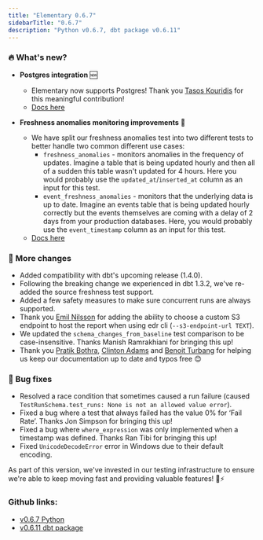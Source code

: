 ```yaml
---
title: "Elementary 0.6.7"
sidebarTitle: "0.6.7"
description: "Python v0.6.7, dbt package v0.6.11"
---
```


### 🔥 What's new?

- **Postgres integration** 🆕
  - Elementary now supports Postgres! Thank you [Tasos Kouridis](https://github.com/kouridis) for this meaningful contribution!
  - [Docs here](/integrations/postgres) 
  
- **Freshness anomalies monitoring improvements** 🥬
  - We have split our freshness anomalies test into two different tests to better handle two common different use cases:
    - `freshness_anomalies` - monitors anomalies in the frequency of updates. Imagine a table that is being updated hourly and then all of a sudden this table wasn't updated for 4 hours. Here you would probably use the `updated_at`/`inserted_at` column as an input for this test.
    - `event_freshness_anomalies` - monitors that the underlying data is up to date. Imagine an events table that is being updated hourly correctly but the events themselves are coming with a delay of 2 days from your production databases. Here, you would probably use the `event_timestamp` column as an input for this test.
  - [Docs here](guides/add-elementary-tests#table-model-source-tests)

### 💫 More changes

- Added compatibility with dbt's upcoming release (1.4.0).
- Following the breaking change we experienced in dbt 1.3.2, we've re-added the source freshness test support.
- Added a few safety measures to make sure concurrent runs are always supported.
- Thank you [Emil Nilsson](https://github.com/esenilsson) for adding the ability to choose a custom S3 endpoint to host the report when using edr cli (`--s3-endpoint-url TEXT`).
- We updated the `schema_changes_from_baseline` test comparison to be case-insensitive. Thanks Manish Ramrakhiani for bringing this up! 
- Thank you [Pratik Bothra](https://github.com/pratik60), [Clinton Adams](https://github.com/clad) and [Benoit Turbang](https://github.com/benoit-tropos-io) for helping us keep our documentation up to date and typos free 😊

### 🐞 Bug fixes
- Resolved a race condition that sometimes caused a run failure (caused `TestRunSchema.test_runs: None is not an allowed value error`).
- Fixed a bug where a test that always failed has the value 0% for ‘Fail Rate’. Thanks Jon Simpson for bringing this up!
- Fixed a bug where `where_expression` was only implemented when a timestamp was defined. Thanks Ran Tibi for bringing this up!
- Fixed `UnicodeDecodeError` error in Windows due to their default encoding. 

As part of this version, we've invested in our testing infrastructure to ensure we're able to keep moving fast and providing valuable features! 💪⚡ 

### Github links:
- [v0.6.7 Python](https://github.com/elementary-data/elementary/releases/tag/v0.6.7)
- [v0.6.11 dbt package](https://github.com/elementary-data/dbt-data-reliability/releases/tag/0.6.11)